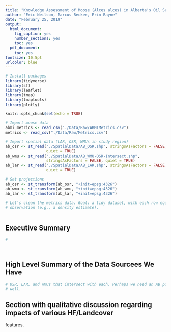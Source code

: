 ```yaml
---
title: "Knowledge Assessment of Moose (Alces alces) in Alberta's Oil Sands Region"
author: "Eric Neilson, Marcus Becker, Erin Bayne"
date: "February 25, 2019"
output: 
  html_document:
    fig_caption: yes
    number_sections: yes
    toc: yes
  pdf_document:
    toc: yes
fontsize: 10.5pt
urlcolor: blue
---
```


```r

# Install packages
library(tidyverse)
library(sf)
library(leaflet)
library(tmap) 
library(tmaptools)
library(plotly)

knitr::opts_chunk$set(echo = TRUE)

# Import moose data
abmi_metrics <- read_csv("./Data/Raw/ABMIMetrics.csv")
metrics <- read_csv("./Data/Raw/Metrics.csv")

# Import spatial data (LAR, OSR, WMUs in study region)
ab_osr <- st_read("./SpatialData/AB_OSR.shp", stringsAsFactors = FALSE,
                  quiet = TRUE)
ab_wmu <- st_read("./SpatialData/AB_WMU-OSR-Intersect.shp", 
                  stringsAsFactors = FALSE, quiet = TRUE)
ab_lar <- st_read("./SpatialData/AB_LAR.shp", stringsAsFactors = FALSE,
                  quiet = TRUE)

# Set projections
ab_osr <- st_transform(ab_osr, "+init=epsg:4326")
ab_wmu <- st_transform(ab_wmu, "+init=epsg:4326")
ab_lar <- st_transform(ab_lar, "+init=epsg:4326")

# Let's clean the metrics data. Goal: a tidy dataset, with each row equal to one 
# observation (e.g., a density estimate). 



```


## Executive Summary


```r

# 




```

## High Level Summary of the Data Sourcees We Have


```r

# OSR, LAR, and WMUs that intersect with each. Perhaps we need an AB polygon as
# well. 

```

## Section with qualitative discussion regarding impacts of various HF/Landcover
features.






















